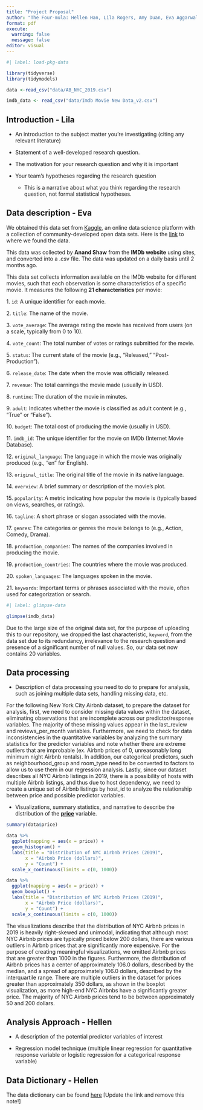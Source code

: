 ```yaml
---
title: "Project Proposal"
author: "The Four-mula: Hellen Han, Lila Rogers, Amy Duan, Eva Aggarwal"
format: pdf
execute: 
  warning: false
  message: false
editor: visual
---
```


```r
#| label: load-pkg-data

library(tidyverse)
library(tidymodels)

data <-read_csv("data/AB_NYC_2019.csv")

imdb_data <- read_csv("data/Imdb Movie New Data_v2.csv")
```

## Introduction - Lila

-   An introduction to the subject matter you’re investigating (citing any relevant literature)

-   Statement of a well-developed research question.

-   The motivation for your research question and why it is important

-   Your team’s hypotheses regarding the research question

    -   This is a narrative about what you think regarding the research question, not formal statistical hypotheses.

## Data description - Eva

We obtained this data set from [Kaggle](https://www.kaggle.com/), an online data science platform with a collection of community-developed open data sets. Here is the [link](https://www.kaggle.com/datasets/anandshaw2001/imdb-data) to where we found the data.

This data was collected by **Anand Shaw** from the **IMDb website** using sites, and converted into a .csv file. The data was updated on a daily basis until 2 months ago.

This data set collects information available on the IMDb website for different movies, such that each observation is some characteristics of a specific movie. It measures the following **21 characteristics** per movie:

1\. `id`: A unique identifier for each movie.

2\. `title`: The name of the movie.

3\. `vote_average`: The average rating the movie has received from users (on a scale, typically from 0 to 10).

4\. `vote_count`: The total number of votes or ratings submitted for the movie.

5\. `status`: The current state of the movie (e.g., "Released," "Post-Production").

6\. `release_date`: The date when the movie was officially released.

7\. `revenue`: The total earnings the movie made (usually in USD).

8\. `runtime`: The duration of the movie in minutes.

9\. `adult`: Indicates whether the movie is classified as adult content (e.g., "True" or "False").

10\. `budget`: The total cost of producing the movie (usually in USD).

11\. `imdb_id`: The unique identifier for the movie on IMDb (Internet Movie Database).

12\. `original_language`: The language in which the movie was originally produced (e.g., "en" for English).

13\. `original_title`: The original title of the movie in its native language.

14\. `overview`: A brief summary or description of the movie's plot.

15\. `popularity`: A metric indicating how popular the movie is (typically based on views, searches, or ratings).

16\. `tagline`: A short phrase or slogan associated with the movie.

17\. `genres`: The categories or genres the movie belongs to (e.g., Action, Comedy, Drama).

18\. `production_companies`: The names of the companies involved in producing the movie.

19\. `production_countries`: The countries where the movie was produced.

20\. `spoken_languages`: The languages spoken in the movie.

21\. `keywords`: Important terms or phrases associated with the movie, often used for categorization or search.

```r
#| label: glimpse-data

glimpse(imdb_data)
```

Due to the large size of the original data set, for the purpose of uploading this to our repository, we dropped the last characteristic, `keyword`, from the data set due to its redundancy, irrelevance to the research question and presence of a significant number of null values. So, our data set now contains 20 variables.

## Data processing

-   Description of data processing you need to do to prepare for analysis, such as joining multiple data sets, handling missing data, etc.

For the following New York City Airbnb dataset, to prepare the dataset for analysis, first, we need to consider missing data values within the dataset, eliminating observations that are incomplete across our predictor/response variables. The majority of these missing values appear in the last_review and reviews_per_month variables. Furthermore, we need to check for data inconsistencies in the quantitative variables by analyzing the summary statistics for the predictor variables and note whether there are extreme outliers that are improbable (ex. Airbnb prices of 0, unreasonably long minimum night Airbnb rentals). In addition, our categorical predictors, such as neighbourhood_group and room_type need to be converted to factors to allow us to use them in our regression analysis. Lastly, since our dataset describes all NYC Airbnb listings in 2019, there is a possibility of hosts with multiple Airbnb listings, and thus due to host dependency, we need to create a unique set of Airbnb listings by host_id to analyze the relationship between price and possible predictor variables.

-   Visualizations, summary statistics, and narrative to describe the distribution of the [**price**]{.underline} variable.

```r
summary(data$price)
```

```r
data %>% 
  ggplot(mapping = aes(x = price)) + 
  geom_histogram() + 
  labs(title = "Distribution of NYC Airbnb Prices (2019)",
       x = "Airbnb Price (dollars)", 
       y = "Count") + 
  scale_x_continuous(limits = c(0, 1000))

data %>% 
  ggplot(mapping = aes(x = price)) + 
  geom_boxplot() + 
  labs(title = "Distribution of NYC Airbnb Prices (2019)",
       x = "Airbnb Price (dollars)", 
       y = "Count") + 
  scale_x_continuous(limits = c(0, 1000))
```

The visualizations describe that the distribution of NYC Airbnb prices in 2019 is heavily right-skewed and unimodal, indicating that although most NYC Airbnb prices are typically priced below 200 dollars, there are various outliers in Airbnb prices that are significantly more expensive. For the purpose of creating meaningful visualizations, we omitted Airbnb prices that are greater than 1000 in the figures. Furthermore, the distribution of Airbnb prices has a center of approximately 106.0 dollars, described by the median, and a spread of approximately 106.0 dollars, described by the interquartile range. There are multiple outliers in the dataset for prices greater than approximately 350 dollars, as shown in the boxplot visualization, as more high-end NYC Airbnbs have a significantly greater price. The majority of NYC Airbnb prices tend to be between approximately 50 and 200 dollars.

## Analysis Approach - Hellen

-   A description of the potential predictor variables of interest

-   Regression model technique (multiple linear regression for quantitative response variable or logistic regression for a categorical response variable)

## Data Dictionary - Hellen

The data dictionary can be found [here](ADD%20LINK!!!) \[Update the link and remove this note!\]
